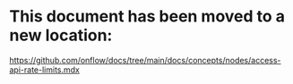 # This document has been moved to a new location:

https://github.com/onflow/docs/tree/main/docs/concepts/nodes/access-api-rate-limits.mdx
